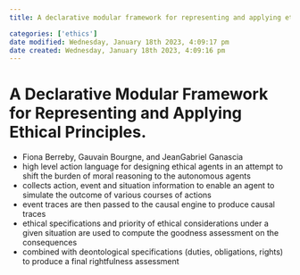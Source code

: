 ```yaml
---
title: A declarative modular framework for representing and applying ethical principles.

categories: ['ethics']
date modified: Wednesday, January 18th 2023, 4:09:17 pm
date created: Wednesday, January 18th 2023, 4:09:16 pm
---
```


# A Declarative Modular Framework for Representing and Applying Ethical Principles.


- Fiona Berreby, Gauvain Bourgne, and JeanGabriel Ganascia
- high level action language for designing ethical agents in an attempt to shift the burden of moral reasoning to the autonomous agents
- collects action, event and situation information to enable an agent to simulate the outcome of various courses of actions
- event traces are then passed to the causal engine to produce causal traces
- ethical specifications and priority of ethical considerations under a given situation are used to compute the goodness assessment on the consequences
- combined with deontological specifications (duties, obligations, rights) to produce a final rightfulness assessment



